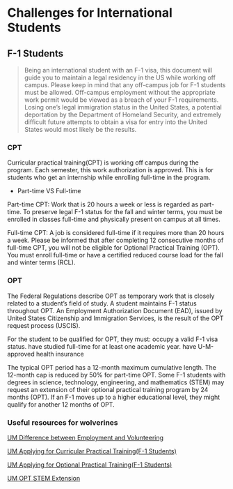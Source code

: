 # Challenges for International Students {-}
## F-1 Students {-}
> Being an international student with an F-1 visa, this document will guide you to maintain a legal residency in the US while working off campus. Please keep in mind that any off-campus job for F-1 students must be allowed. Off-campus employment without the appropriate work permit would be viewed as a breach of your F-1 requirements. Losing one's legal immigration status in the United States, a potential deportation by the Department of Homeland Security, and extremely difficult future attempts to obtain a visa for entry into the United States would most likely be the results.

### CPT {-}

Curricular practical training(CPT) is working off campus during the program. Each semester, this work authorization is approved. This is for students who get an internship while enrolling full-time in the program.

  + Part-time VS Full-time

Part-time CPT: Work that is 20 hours a week or less is regarded as part-time. To preserve legal F-1 status for the fall and winter terms, you must be enrolled in classes full-time and physically present on campus at all times. 

Full-time CPT: A job is considered full-time if it requires more than 20 hours a week. Please be informed that after completing 12 consecutive months of full-time CPT, you will not be eligible for Optional Practical Training (OPT). You must enroll full-time or have a certified reduced course load for the fall and winter terms (RCL).

### OPT {-}

The Federal Regulations describe OPT as temporary work that is closely related to a student's field of study. A student maintains F-1 status throughout OPT. An Employment Authorization Document (EAD), issued by United States Citizenship and Immigration Services, is the result of the OPT request process (USCIS).

For the student to be qualified for OPT, they must: 
occupy a valid F-1 visa status. 
have studied full-time for at least one academic year. 
have U-M-approved health insurance

The typical OPT period has a 12-month maximum cumulative length. The 12-month cap is reduced by 50% for part-time OPT. Some F-1 students with degrees in science, technology, engineering, and mathematics (STEM) may request an extension of their optional practical training program by 24 months (OPT). If an F-1 moves up to a higher educational level, they might qualify for another 12 months of OPT.

### Useful resources for wolverines {-}
[UM Difference between Employment and Volunteering](https://internationalcenter.umich.edu/students/employment-volunteer)

[UM Applying for Curricular Practical Training(F-1 Students)](https://internationalcenter.umich.edu/students/f1-students/cpt)

[UM Applying for Optional Practical Training(F-1 Students)](https://internationalcenter.umich.edu/students/f1-students/apply-opt)

[UM OPT STEM Extension](https://internationalcenter.umich.edu/students/f1-students/stem-extend) 

